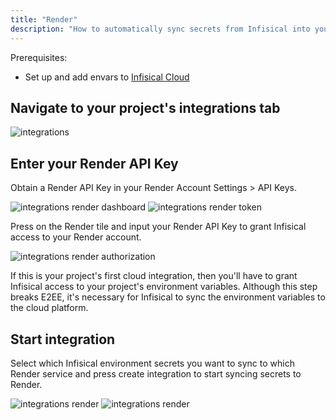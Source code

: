 ```yaml
---
title: "Render"
description: "How to automatically sync secrets from Infisical into your Render project."
---
```


Prerequisites:

- Set up and add envars to [Infisical Cloud](https://app.infisical.com)

## Navigate to your project's integrations tab

![integrations](../../images/integrations.png)

## Enter your Render API Key

Obtain a Render API Key in your Render Account Settings > API Keys.

![integrations render dashboard](../../images/integrations-render-dashboard.png)
![integrations render token](../../images/integrations-render-token.png)

Press on the Render tile and input your Render API Key to grant Infisical access to your Render account.

![integrations render authorization](../../images/integrations-render-auth.png)

<Info>
  If this is your project's first cloud integration, then you'll have to grant
  Infisical access to your project's environment variables. Although this step
  breaks E2EE, it's necessary for Infisical to sync the environment variables to
  the cloud platform.
</Info>

## Start integration

Select which Infisical environment secrets you want to sync to which Render service and press create integration to start syncing secrets to Render.

![integrations render](../../images/integrations-render-create.png)
![integrations render](../../images/integrations-render.png)
